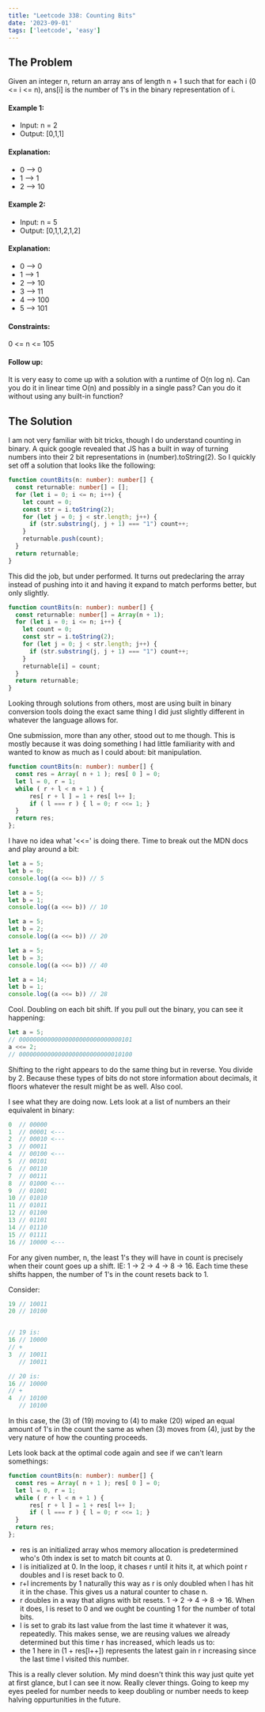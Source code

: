 ```yaml
---
title: "Leetcode 338: Counting Bits"
date: '2023-09-01'
tags: ['leetcode', 'easy']
---
```


## The Problem

Given an integer n, return an array ans of length n + 1 such that for each i \(0 \<= i \<= n\), ans\[i\] is the number of 1's in the binary representation of i.

#### Example 1:
- Input: n = 2
- Output: [0,1,1]
#### Explanation:
- 0 --\> 0
- 1 --\> 1
- 2 --\> 10

#### Example 2:
- Input: n = 5
- Output: [0,1,1,2,1,2]
#### Explanation:
- 0 --\> 0
- 1 --\> 1
- 2 --\> 10
- 3 --\> 11
- 4 --\> 100
- 5 --\> 101
 
#### Constraints:
0 \<= n \<= 105
 

#### Follow up:

It is very easy to come up with a solution with a runtime of O(n log n). Can you do it in linear time O(n) and possibly in a single pass?
Can you do it without using any built-in function?

## The Solution

I am not very familiar with bit tricks, though I do understand counting in binary. A quick google revealed that JS has a built in way of turning numbers into their 2 bit representations in (number).toString(2). So I quickly set off a solution that looks like the following:

```ts
function countBits(n: number): number[] {
  const returnable: number[] = [];
  for (let i = 0; i <= n; i++) {
    let count = 0;
    const str = i.toString(2);
    for (let j = 0; j < str.length; j++) {
      if (str.substring(j, j + 1) === "1") count++;
    }
    returnable.push(count);
  }
  return returnable;
}
```
This did the job, but under performed. It turns out predeclaring the array instead of pushing into it and having it expand to match performs better, but only slightly.

```ts
function countBits(n: number): number[] {
  const returnable: number[] = Array(n + 1);
  for (let i = 0; i <= n; i++) {
    let count = 0;
    const str = i.toString(2);
    for (let j = 0; j < str.length; j++) {
      if (str.substring(j, j + 1) === "1") count++;
    }
    returnable[i] = count;
  }
  return returnable;
}
```

Looking through solutions from others, most are using built in binary conversion tools doing the exact same thing I did just slightly different in whatever the language allows for. 


One submission, more than any other, stood out to me though. This is mostly because it was doing something I had little familiarity with and wanted to know as much as I could about: bit manipulation.
```ts
function countBits(n: number): number[] {
  const res = Array( n + 1 ); res[ 0 ] = 0;
  let l = 0, r = 1;
  while ( r + l < n + 1 ) {
      res[ r + l ] = 1 + res[ l++ ];
      if ( l === r ) { l = 0; r <<= 1; }
  }
  return res;
};
```
I have no idea what '\<\<=' is doing there. Time to break out the MDN docs and play around a bit:

```ts
let a = 5;
let b = 0;
console.log((a <<= b)) // 5

let a = 5;
let b = 1;
console.log((a <<= b)) // 10

let a = 5;
let b = 2;
console.log((a <<= b)) // 20

let a = 5;
let b = 3;
console.log((a <<= b)) // 40

let a = 14;
let b = 1;
console.log((a <<= b)) // 28
```

Cool. Doubling on each bit shift. If you pull out the binary, you can see it happening:

```ts
let a = 5;  
// 00000000000000000000000000000101
a <<= 2;   
// 00000000000000000000000000010100
```

Shifting to the right appears to do the same thing but in reverse. You divide by 2. Because these types of bits do not store information about decimals, it floors whatever the result might be as well. Also cool.

I see what they are doing now. Lets look at a list of numbers an their equivalent in binary:
```ts
0  // 00000
1  // 00001 <---
2  // 00010 <---
3  // 00011
4  // 00100 <---
5  // 00101
6  // 00110
7  // 00111
8  // 01000 <---
9  // 01001
10 // 01010
11 // 01011
12 // 01100
13 // 01101
14 // 01110
15 // 01111
16 // 10000 <---
```

For any given number, n, the least 1's they will have in count is precisely when their count goes up a shift. IE: 1 -> 2 -> 4 -> 8 -> 16. Each time these shifts happen, the number of 1's in the count resets back to 1. 

Consider:
```ts
19 // 10011
20 // 10100


// 19 is:
16 // 10000
// +
3  // 10011
   // 10011

// 20 is:
16 // 10000
// +
4  // 10100
   // 10100

```

In this case, the (3) of (19) moving to (4) to make (20) wiped an equal amount of 1's in the count the same as when (3) moves from (4), just by the very nature of how the counting proceeds.

Lets look back at the optimal code again and see if we can't learn somethings:
```ts
function countBits(n: number): number[] {
  const res = Array( n + 1 ); res[ 0 ] = 0;
  let l = 0, r = 1;
  while ( r + l < n + 1 ) { 
      res[ r + l ] = 1 + res[ l++ ];
      if ( l === r ) { l = 0; r <<= 1; }
  }
  return res;
};
```
- res is an initialized array whos memory allocation is predetermined who's 0th index is set to match bit counts at 0.
- l is initialized at 0. In the loop, it chases r until it hits it, at which point r doubles and l is reset back to 0. 
- r+l increments by 1 naturally this way as r is only doubled when l has hit it in the chase. This gives us a natural counter to chase n.
- r doubles in a way that aligns with bit resets. 1 -> 2 -> 4 -> 8 -> 16. When it does, l is reset to 0 and we ought be counting 1 for the number of total bits.
- l is set to grab its last value from the last time it whatever it was, repeatedly. This makes sense, we are reusing values we already determined but this time r has increased, which leads us to:
- the 1 here in (1 + res[l++]) represents the latest gain in r increasing since the last time l visited this number. 

This is a really clever solution. My mind doesn't think this way just quite yet at first glance, but I can see it now. Really clever things. Going to keep my eyes peeled for number needs to keep doubling or number needs to keep halving oppurtunities in the future.
